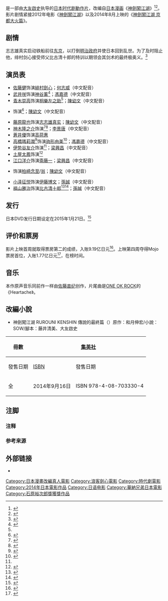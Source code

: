 {{expand|time=2016-04-18T04:48:39+00:00}}
{{noteTA
|T=zh-cn:浪客剑心：传说的完结篇;zh-hk:浪客劍心：傳說落幕篇;zh-tw:神劍闖江湖 傳說的最終篇;
|1=zh-cn:浪客剑心;zh-hk:浪客劍心;zh-tw:神劍闖江湖;
}}
{{Infobox film
| name           = 浪客剑心：传说的最終篇
| original_name  = {{lang|ja|るろうに剣心 伝説の最期編}}<br>Rurouni Kenshin: The Legend Ends
| image          = Rurouni Kenshin The Legend Ends film poster.jpg
| alt            =
| caption        = 海报上出现的是负伤倒在沙滩上的绯村剑心，他身后出现了手持剑心逆刃刀的神秘男子<ref>{{cite news|author=admin|title=《神劍闖江湖》后篇海报解禁 最终作9/13上映|url=http://www.chinadaily.com.cn/hqcj/xfly/2014-08-06/content_12147722.html|accessdate=2014-12-14|newspaper=中国日报网|date=2014-08-06|language=zh-cn|quote=负伤倒地的绯村剑心和手持剑心逆刃刀的神秘男子出现|archive-date=2016-03-16|archive-url=https://web.archive.org/web/20160316012522/http://www.chinadaily.com.cn/hqcj/xfly/2014-08-06/content_12147722.html|dead-url=no}}</ref>
| director       = [[大友啓史|大友啓史]]
| producer       = 福岛聪司<ref>{{cite news|title=《浪客剑心》最新真人电影版累积票房超过9亿日元|url=http://www.cccnews.com.cn/2014/0917/56918.shtml|accessdate=2014-12-14|newspaper=中国动漫产业网|date=2014-09-17|language=zh-cn|quote=制片人 : 福岛聪司|deadurl=yes|archiveurl=https://web.archive.org/web/20160304214613/http://www.cccnews.com.cn/2014/0917/56918.shtml|archivedate=2016年3月4日|df=}}</ref>
| writer         =
| based on       = [[和月伸宏|和月伸宏]]<br>《[[浪客剑心|神劍闖江湖 -明治劍客浪漫譚-]]》
| starring       = [[佐藤健|佐藤健]]<br />[[武井咲|武井咲]]<br />[[藤原龍也|藤原龍也]]<br />[[江口洋介|江口洋介]]<br />[[青木崇高|青木崇高]]<br />[[伊势谷友介|伊势谷友介]]
| music              = [[佐藤直紀|佐藤直紀]]
| maintheme          = [[ONE_OK_ROCK|ONE OK ROCK]]《Heartache》
| cinematography = 石坂拓郎<ref>{{cite web|title=《浪客剑心》最新真人电影引发票房狂潮|url=http://comic.people.com.cn/n/2014/0917/c122366-25680475.html|publisher=人民网|accessdate=2014-12-14|language=zh-cn|date=2014-09-17|quote=摄影: 石坂拓郎|archive-date=2016-03-04|archive-url=https://web.archive.org/web/20160304124116/http://comic.people.com.cn/n/2014/0917/c122366-25680475.html|dead-url=no}}</ref>
| editing        =
| studio         = [[製作委員會方式|《浪客劍心》製作委員會]]
| distributor    = {{flagicon|JPN}} [[華納兄弟影片|華納兄弟影片]]<br />{{flagicon|HKG}} 泛亞影業有限公司<br />{{flagicon|TWN}} [[鴻聯國際|鴻聯國際]]
| released       = {{Film date|2014|09|13|[[日本|日本]]|2014|10|24|[[台灣|台灣]]|2014|09|24|[[菲律宾|菲律宾]]|2021|06|11|[[上海国际电影节|上海国际电影节]]}}<ref>{{cite web |author= |url=http://www.gmanetwork.com/news/story/363047/cbb/warner-releases-rurouni-kenshin-sequels-in-phl-on-aug-20-and-sept-24 |title=Warner releases ‘Rurouni Kenshin’ sequels in PHL on Aug. 20 and Sept. 24 |publisher=GMA News |date=2014-05-28 |accessdate=2014-08-06 |archive-date=2016-08-05 |archive-url=https://web.archive.org/web/20160805235439/http://www.gmanetwork.com/news/story/363047/cbb/warner-releases-rurouni-kenshin-sequels-in-phl-on-aug-20-and-sept-24 |dead-url=no }}</ref>
| runtime        = 135分钟
| country        = {{JPN}}
| language       = 日语
| preceded_by    = [[神劍闖江湖_京都大火篇|神劍闖江湖 京都大火篇]]
| followed_by    = [[神劍闖江湖_最終章_The_Final|神劍闖江湖 最終章 The Final]]<br />[[神劍闖江湖_最終章_The_Beginning|神劍闖江湖 最終章 The Beginning]]
| cn_name        = 浪客剑心：传说的完结篇
| hk_name        = 浪客劍心：傳說落幕篇
| tw_name        = 神劍闖江湖 傳說的最終篇
| budget         = US$3000萬<ref>{{cite web|author=Mark Schilling|title=Rurouni Kenshin: Kyoto Taika-hen (Rurouni Kenshin: Kyoto Inferno)|url=http://www.japantimes.co.jp/culture/2014/08/06/films/film-reviews/rurouni-kenshin-kyoto-taika-hen/|language=en|date=2014-08-06|accessdate=2014-12-14|publisher=The Japan Times|archive-date=2020-09-20|archive-url=https://web.archive.org/web/20200920182848/https://www.japantimes.co.jp/culture/2014/08/06/films/film-reviews/rurouni-kenshin-kyoto-taika-hen/|dead-url=no}}</ref>
| gross          = 43.5億日圓<ref>{{Cite web| url = http://www.eiren.org/toukei/img/eiren_kosyu/data_2014.pdf| title = 2014年興行収入10億円以上番組| access-date = 2019-05-30| archive-date = 2018-07-29| archive-url = https://web.archive.org/web/20180729004505/http://www.eiren.org/toukei/img/eiren_kosyu/data_2014.pdf| dead-url = no}}</ref>
}}
{{Nihongo|'''浪客劍心：傳說落幕篇'''|るろうに剣心 伝説の最期編|Rurouni Kenshin: The Legend Ends|lead=yes}}是一部由[[大友啟史|大友啟史]]执导的[[日本|日本]][[時代劇_(日本)|时代剧]][[動作片|動作片]]，改编自[[日本漫画|日本漫画]]《[[神劍闖江湖|神劍闖江湖]]》<ref>{{cite web|url= http://www.animenewsnetwork.com/news/2013-11-09/actor/filming-of-live-action-rurouni-kenshin-sequels-halfway-done|title= Actor: Filming of Live-Action Rurouni Kenshin Sequels Halfway Done|date= 2013-11-09|accessdate= 2013-11-10|work= [[動畫新聞網|動畫新聞網]]|archive-date= 2021-01-25|archive-url= https://web.archive.org/web/20210125010352/https://www.animenewsnetwork.com/news/2013-11-09/actor/filming-of-live-action-rurouni-kenshin-sequels-halfway-done|dead-url= no}}</ref><ref>{{cite web|url= http://www.allcinema.net/prog/show_c.php?num_c=346394|title= 映画 るろうに剣心 伝説の最期編|accessdate= October 23, 2014|work= allcinema|publisher= Stingray|language= ja|archive-date= 2019-09-28|archive-url= https://web.archive.org/web/20190928101140/http://www.allcinema.net/prog/show_c.php?num_c=346394|dead-url= no}}</ref>。影片剧情紧接2012年电影《[[浪客劍心_(電影)|神劍闖江湖]]》以及2014年8月上映的《[[神劍闖江湖_京都大火篇|神劍闖江湖 京都大火篇]]》。

==剧情==
志志雄真实启动铁船前往[[东京|东京]]，以打倒[[明治政府|明治政府]]并使日本回到乱世。为了及时阻止他，绯村剑心接受师父比古清十郎的特训以期领会其剑术的最终极奥义。<ref>{{cite web|url=http://www.animenewsnetwork.com/encyclopedia/anime.php?id=15520|title=Rurouni Kenshin: Densetsu no Saigo-hen (live-action movie)|date=2014-09-13|accessdate=2014-12-14|language=en|work=[[動畫新聞網|動畫新聞網]]|archive-date=2021-03-16|archive-url=https://web.archive.org/web/20210316180758/https://www.animenewsnetwork.com/encyclopedia/anime.php?id=15520|dead-url=no}}</ref>

==演员表==
*[[佐藤健|佐藤健]]饰演[[緋村劍心|緋村劍心]]；[[何志威|何志威]]（中文配音）
*[[武井咲|武井咲]]饰演[[神谷薰|神谷薰]]<ref name="剧照曝光">{{cite news|author=小小米|title=真人版《浪客剑心》神谷薰等人剧照曝光|url=http://www.chncomic.com/info/201403/37509.html|accessdate=2014-12-14|newspaper=中国国际动漫网|date=2014-03-12|language=zh-cn|quote=饰演相乐左之助的青木崇高……饰演神谷薰的武井咲……|archive-date=2019-11-01|archive-url=https://web.archive.org/web/20191101083905/http://www.chncomic.com/info/201403/37509.html|dead-url=no}}</ref>；[[馮嘉德|馮嘉德]]（中文配音）
*[[青木崇高|青木崇高]]饰演[[相樂左之助|相樂左之助]]<ref name="剧照曝光"/>；[[陳幼文|陳幼文]]（中文配音）
*{{lj|大八木凱斗}}饰演{{le|明神弥彦|Myojin Yahiko}}<ref>{{cite web|title=《浪客剑心》真人电影版神谷薰等人剧照曝光|url=http://comic.sina.com.cn/n/2014-03-12/121411652.shtml|publisher=新浪网|accessdate=2014-12-14|language=zh-cn|date=2014-03-12|quote=饰演明神弥彦的大八木凯斗|archive-date=2019-10-02|archive-url=https://web.archive.org/web/20191002125644/http://comic.sina.com.cn/n/2014-03-12/121411652.shtml|dead-url=no}}</ref>；[[陳幼文|陳幼文]]（中文配音）
*[[藤原龍也|藤原龍也]]饰演[[志志雄真实|志志雄真实]]；[[陳幼文|陳幼文]]（中文配音）
*[[神木隆之介|神木隆之介]]饰演{{le|濑田宗次郎|Seta Sōjirō}}<ref>{{cite news|url=http://www.animenewsnetwork.com/news/2013-07-31/new-live-action-rurouni-kenshin-films-cast-sojiro-aoshi|title=New Live-Action Rurouni Kenshin Films Cast Sōjirō, Aoshi|work=[[動畫新聞網|動畫新聞網]]|language=en|accessdate=2014-12-14|archive-date=2018-03-16|archive-url=https://web.archive.org/web/20180316125023/https://www.animenewsnetwork.com/news/2013-07-31/new-live-action-rurouni-kenshin-films-cast-sojiro-aoshi|dead-url=no}}</ref><ref name="再曝卡司">{{cite web|author=格尼|title="浪客剑心"续集再曝卡司神木隆之介饰天才剑客|url=http://news.mtime.com/2013/08/04/1515819.html|publisher=时光网|accessdate=2014-12-14|language=zh-cn|date=2013-08-04|quote=伊势谷友介此次将饰演……四乃森苍紫，神木隆之介的角色……濑田宗次郎|archive-date=2020-12-05|archive-url=https://web.archive.org/web/20201205231325/http://news.mtime.com/2013/08/04/1515819.html|dead-url=no}}</ref>；[[李景唐|李景唐]]（中文配音）
*[[蒼井優|蒼井優]]饰演[[高荷惠|高荷惠]]
*[[高橋瑪莉潤|高橋瑪莉潤]]<ref>{{cite web|author=忧郁的馒头|title=《浪客剑心》真人电影驹形由美形象公布|url=http://acg.17173.com/news/01052014/144719021.shtml|publisher=17173.com|accessdate=2014-12-14|language=zh-cn|date=2014-01-05|quote=驹形由美的……扮演者是……混血模特高桥Maryjun|archive-date=2015-06-26|archive-url=https://web.archive.org/web/20150626184234/http://acg.17173.com/news/01052014/144719021.shtml|dead-url=yes}}</ref>饰演[[浪客劍心角色列表|驹形由美]]<ref name="amine-news-network">{{cite web|url=http://www.animenewsnetwork.com/news/2013-08-04/live-action-rurouni-kenshin-sequels-cast-okina-sawagejo|title=Live-Action Rurouni Kenshin Sequels Cast Okina, Sawagejō|accessdate=2014-12-14|date=2013-08-04|work=[[動畫新聞網|動畫新聞網]]|language=en|archive-date=2021-01-26|archive-url=https://web.archive.org/web/20210126083936/https://www.animenewsnetwork.com/news/2013-08-04/live-action-rurouni-kenshin-sequels-cast-okina-sawagejo|dead-url=no}}</ref>；[[馮嘉德|馮嘉德]]（中文配音）
*[[伊势谷友介|伊势谷友介]]饰演{{le|四乃森苍紫|Shinomori Aoshi}}<ref name="再曝卡司"/>；[[梁興昌|梁興昌]]（中文配音）
*[[土屋太鳳|土屋太鳳]]饰演{{le|卷町操|Makimachi Misao}}<ref>{{cite web|author=小小米|title=《浪客剑心京都篇》真人电影卷町操定妆公开土屋太凤饰演|url=http://www.chncomic.com/info/201312/32874.html|publisher=中国国际动漫网|accessdate=2014-12-14|language=zh-cn|date=2013-12-12|quote=卷町操的定妆剧照，将由……日本女演员土屋太凤饰演|archive-date=2020-02-21|archive-url=https://web.archive.org/web/20200221041717/http://www.chncomic.com/info/201312/32874.html|dead-url=no}}</ref>
*[[江口洋介|江口洋介]]饰演[[斋藤一|斋藤一]]；[[梁興昌|梁興昌]]（中文配音）
*{{le|田中泯|Min Tanaka}}饰演[[浪客劍心角色列表|柏崎念至]]/[[浪客劍心角色列表|翁]]；[[陳幼文|陳幼文]]（中文配音）
*[[小泽征悦|小泽征悦]]饰演[[伊藤博文|伊藤博文]]；[[孫誠|孫誠]]（中文配音）
*[[福山雅治|福山雅治]]饰演[[比古清十郎|比古清十郎]]<ref>{{cite news|author=阿三叔|title=《浪客剑心》福山雅治出演比古清十郎|url=http://comic.qq.com/a/20140818/066813.htm|accessdate=2014-12-14|newspaper=腾讯动漫|date=2014-08-18|language=zh-cn|quote=当红影星福山雅治……重要分量的比古清十郎|archive-date=2016-03-07|archive-url=https://web.archive.org/web/20160307021051/http://comic.qq.com/a/20140818/066813.htm|dead-url=no}}</ref><ref>{{Cite news |title=福山雅治が「るろ剣」に“男気出演” |newspaper=[[デイリースポーツ|デイリースポーツ]] |date=2014-07-28 |author= |url=http://www.daily.co.jp/gossip/2014/07/28/0007185105.shtml |language=ja |accessdate=2014-07-28 |archive-date=2015-09-23 |archive-url=https://web.archive.org/web/20150923232653/http://www.daily.co.jp/gossip/2014/07/28/0007185105.shtml |dead-url=no }}</ref>；[[孫誠|孫誠]]（中文配音）

==发行==
日本DVD发行日期设定在2015年1月21日。<ref>{{cite web|url= http://cartoon.southcn.com/c/2014-11/27/content_113090229.htm|title= 《浪客劍心》藍光&DVD商品詳情公佈|accessdate= 2014-12-14|language= zh-hant|work= [[南方網|南方網]]|date= 2014-11-27|archive-url= https://web.archive.org/web/20170305002727/http://cartoon.southcn.com/c/2014-11/27/content_113090229.htm|archive-date= 2017-03-05|dead-url= yes}}</ref>

==评价和票房==
影片上映首周就取得票房第二的成绩，入账9.19亿日元<ref>{{cite web|url= http://www.animenewsnetwork.com/news/2014-09-17/2nd-rurouni-kenshin-sequel-film-earns-919-million-yen-in-1st-weekend/.78844|title= 2nd Rurouni Kenshin Sequel Film Earns 919 Million Yen in 1st Weekend|date= September 17, 2014|accessdate= September 17, 2014|work= [[動畫新聞網|動畫新聞網]]|archive-date= 2020-11-12|archive-url= https://web.archive.org/web/20201112024104/https://www.animenewsnetwork.com/news/2014-09-17/2nd-rurouni-kenshin-sequel-film-earns-919-million-yen-in-1st-weekend/.78844|dead-url= no}}</ref>。上映第四周夺得Mojo票房首位，入账1.77亿日元<ref>{{cite web|url= http://www.animenewsnetwork.com/news/2014-10-13/japanese-box-office-october-4-5/.79857|title= Japanese Box Office, October 4-5|date= October 13, 2014|accessdate= October 13, 2014|work= [[動畫新聞網|動畫新聞網]]|archive-date= 2021-01-26|archive-url= https://web.archive.org/web/20210126163133/https://www.animenewsnetwork.com/news/2014-10-13/japanese-box-office-october-4-5/.79857|dead-url= no}}</ref>，在榜时间{{le|2014年日版票房榜首电影列表|List of 2014 box office number-one films in Japan|4周}}。

==音乐==
本作原声音乐同前作一样由[[佐藤直纪|佐藤直纪]]创作，片尾曲是[[ONE_OK_ROCK|ONE OK ROCK]]的《Heartache》。

== 改編小說 ==
* 神劍闖江湖 RUROUNI KENSHIN 傳說的最終篇（{{lang|ja|るろうに剣心 伝説の最期編}}）原作：和月伸宏/小說：SOW/腳本：藤井清美、大友啟史
{| class="wikitable" style="font-size:small"
!rowspan="2"| 冊數
!colspan="2"| {{flagicon|JPN}} [[集英社|集英社]]
!colspan="2"| {{flagicon|TWN}} [[東立出版社|東立出版社]]
|-
!發售日期!![[ISBN|ISBN]]!!發售日期!!ISBN
|-
!全
|2014年9月16日||ISBN 978-4-08-703330-4
|2016年11月14日||ISBN 978-986-482-208-9
|}

==注脚==
===注释===
<references group="注释"/>
===参考来源===
{{reflist}}

==外部链接==
* {{IMDb title|3029556}}

{{浪客劍心}}
{{石原裕次郎獎}}

{{DEFAULTSORT:Rurouni Kenshin: The Legend Ends}}
[[Category:日本漫畫改編真人電影|Category:日本漫畫改編真人電影]]
[[Category:浪客劍心電影|Category:浪客劍心電影]]
[[Category:時代劇電影|Category:時代劇電影]]
[[Category:2014年日本電影作品|Category:2014年日本電影作品]]
[[Category:日语电影|Category:日语电影]]
[[Category:華納兄弟日本電影|Category:華納兄弟日本電影]]
[[Category:石原裕次郎獎獲獎作品|Category:石原裕次郎獎獲獎作品]]
